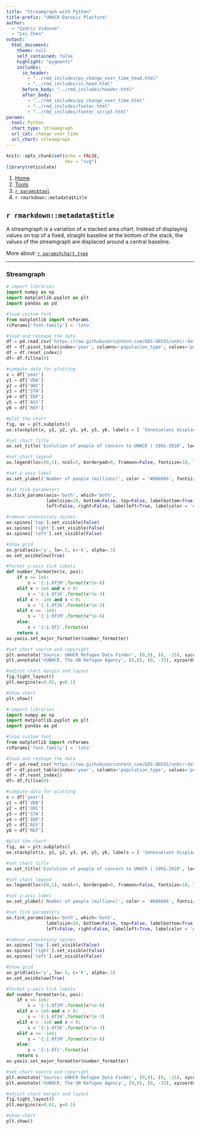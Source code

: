```yaml
---
title: "Streamgraph with Python"
title-prefix: "UNHCR Dataviz Platform"
author:
  - "Cedric Vidonne"
  - "Lei Chen"
output:
  html_document:
    theme: null
    self_contained: false
    highlight: "pygments"
    includes:
      in_header:
        - "../rmd_includes/py_change_over_time_head.html"
        - "../rmd_includes/in_head.html"
      before_body: "../rmd_includes/header.html"
      after_body:
        - "../rmd_includes/py_change_over_time.html"
        - "../rmd_includes/footer.html"
        - "../rmd_includes/footer_script.html"
params:
  tool: Python
  chart_type: Streamgraph
  url_cat: change_over_time
  url_chart: streamgraph
---
```


```r
knitr::opts_chunk$set(echo = FALSE,
                      dev = "svg")
library(reticulate)
```

<main id="tools" class="container py-5">

<!-- Breadcrumb is filled automatically with the text from Title and Tool parameter in YAML --> 
<nav aria-label="breadcrumb">
    <ol class="breadcrumb">
        <li class="breadcrumb-item"><a href="../../">Home</a></li>
        <li class="breadcrumb-item"><a href="../">Tools</a></li>
        <li class="breadcrumb-item"><a href="../`r tolower(params$tool)`/">`r params$tool`</a></li>
        <li class="breadcrumb-item active" aria-current="page">`r rmarkdown::metadata$title`</li>
    </ol>
</nav>

<!-- Intro header --> 
<div class="my-5 text-center">

## `r rmarkdown::metadata$title`

<div class="row justify-content-center">
<div class="col-lg-8">

<!-- Only text to change below, the rest comes from the YAML --> 
A streamgraph is a variation of a stacked area chart. Instead of displaying values on top of a fixed, straight baseline at the bottom of the stack, the values of the streamgraph are displaced around a central baseline.

More about: <a href="../../chart_gallery/`r params$url_cat`.html#`r params$url_chart`">`r params$chart_type`</a>

</div>
</div>
</div>

----

<!-- Beginning of section, should be preceded by hr (----) --> 
<section class="my-5">

### Streamgraph

<div class="row">

<!-- First column for large screen --> 
<div class="col-lg-6">

```python
# import libraries
import numpy as np
import matplotlib.pyplot as plt
import pandas as pd

#load custom font
from matplotlib import rcParams
rcParams['font.family'] = 'lato'

#load and reshape the data
df = pd.read_csv('https://raw.githubusercontent.com/GDS-ODSSS/unhcr-dataviz-platform/master/data/change_over_time/streamgraph.csv')
df = df.pivot_table(index='year', columns='population_type', values='population_number')
df = df.reset_index()
df= df.fillna(0)

#compute data for plotting
x = df['year']
y1 = df['VDA']
y2 = df['OOC']
y3 = df['STA']
y4 = df['IDP']
y5 = df['ASY']
y6 = df['REF']

#plot the chart
fig, ax = plt.subplots()
ax.stackplot(x, y1, y2, y3, y4, y5, y6, labels = [ 'Venezuelans displaced abroad', 'Others of concern', 'Stateless persons', 'IDPs', 'Asylum-seekers', 'Refugees' ], colors = ['#EF4A60', '#999999', '#E1CC0D', '#00B398', '#18375F', '#0072BC'], baseline='weighted_wiggle')

#set chart title
ax.set_title('Evolution of people of concern to UNHCR | 1991-2020', loc='left', fontweight='bold', pad=40, fontsize=14, color='#000000')

#set chart legend
ax.legend(loc=(0,1), ncol=3, borderpad=0, frameon=False, fontsize=10, labelcolor='#333333', columnspacing=1.5, handletextpad=0.4)

#set y-axis label
ax.set_ylabel('Number of people (millions)', color = '#666666', fontsize = 10).set_visible(True)

#set tick parameters 
ax.tick_params(axis='both', which='both', 
               labelsize=10, bottom=False, top=False, labelbottom=True, 
               left=False, right=False, labelleft=True, labelcolor = '#333333')

#remove unnecessary spines 
ax.spines['top'].set_visible(False)
ax.spines['right'].set_visible(False)
ax.spines['left'].set_visible(False)

#show grid
ax.grid(axis='y', lw=.5, c='k', alpha=.3)
ax.set_axisbelow(True)

#format y-axis tick labels
def number_formatter(x, pos):
    if x >= 1e6:
        s = '{:1.0f}M'.format(x*1e-6)
    elif x < 1e6 and x > 0:
        s = '{:1.0f}K'.format(x*1e-3)
    elif x > -1e6 and x < 0:
        s = '{:1.0f}K'.format(x*1e-3)
    elif x <= -1e6:
        s = '{:1.0f}M'.format(x*1e-6)
    else: 
        s = '{:1.0f}'.format(x)
    return s
ax.yaxis.set_major_formatter(number_formatter)

#set chart source and copyright
plt.annotate('Source: UNHCR Refugee Data Finder', (0,0), (0, -25), xycoords='axes fraction', textcoords='offset points', va='top', color = '#666666', fontsize=9)
plt.annotate('©UNHCR, The UN Refugee Agency', (0,0), (0, -35), xycoords='axes fraction', textcoords='offset points', va='top', color = '#666666', fontsize=9)

#adjust chart margin and layout
fig.tight_layout()
plt.margins(x=0.02, y=0.1)

#show chart
plt.show()
```

</div>
<!-- End First column --->

<!-- Second column for large screen --> 
<div class="col-lg-6">



```python
# import libraries
import numpy as np
import matplotlib.pyplot as plt
import pandas as pd

#load custom font
from matplotlib import rcParams
rcParams['font.family'] = 'lato'

#load and reshape the data
df = pd.read_csv('https://raw.githubusercontent.com/GDS-ODSSS/unhcr-dataviz-platform/master/data/change_over_time/streamgraph.csv')
df = df.pivot_table(index='year', columns='population_type', values='population_number')
df = df.reset_index()
df= df.fillna(0)

#compute data for plotting
x = df['year']
y1 = df['VDA']
y2 = df['OOC']
y3 = df['STA']
y4 = df['IDP']
y5 = df['ASY']
y6 = df['REF']

#plot the chart
fig, ax = plt.subplots()
ax.stackplot(x, y1, y2, y3, y4, y5, y6, labels = [ 'Venezuelans displaced abroad', 'Others of concern', 'Stateless persons', 'IDPs', 'Asylum-seekers', 'Refugees' ], colors = ['#EF4A60', '#999999', '#E1CC0D', '#00B398', '#18375F', '#0072BC'], baseline='weighted_wiggle')

#set chart title
ax.set_title('Evolution of people of concern to UNHCR | 1991-2020', loc='left', fontweight='bold', pad=40, fontsize=14, color='#000000')

#set chart legend
ax.legend(loc=(0,1), ncol=3, borderpad=0, frameon=False, fontsize=10, labelcolor='#333333', columnspacing=1.5, handletextpad=0.4)

#set y-axis label
ax.set_ylabel('Number of people (millions)', color = '#666666', fontsize = 10).set_visible(True)

#set tick parameters 
ax.tick_params(axis='both', which='both', 
               labelsize=10, bottom=False, top=False, labelbottom=True, 
               left=False, right=False, labelleft=True, labelcolor = '#333333')

#remove unnecessary spines 
ax.spines['top'].set_visible(False)
ax.spines['right'].set_visible(False)
ax.spines['left'].set_visible(False)

#show grid
ax.grid(axis='y', lw=.5, c='k', alpha=.3)
ax.set_axisbelow(True)

#format y-axis tick labels
def number_formatter(x, pos):
    if x >= 1e6:
        s = '{:1.0f}M'.format(x*1e-6)
    elif x < 1e6 and x > 0:
        s = '{:1.0f}K'.format(x*1e-3)
    elif x > -1e6 and x < 0:
        s = '{:1.0f}K'.format(x*1e-3)
    elif x <= -1e6:
        s = '{:1.0f}M'.format(x*1e-6)
    else: 
        s = '{:1.0f}'.format(x)
    return s
ax.yaxis.set_major_formatter(number_formatter)

#set chart source and copyright
plt.annotate('Source: UNHCR Refugee Data Finder', (0,0), (0, -25), xycoords='axes fraction', textcoords='offset points', va='top', color = '#666666', fontsize=9)
plt.annotate('©UNHCR, The UN Refugee Agency', (0,0), (0, -35), xycoords='axes fraction', textcoords='offset points', va='top', color = '#666666', fontsize=9)

#adjust chart margin and layout
fig.tight_layout()
plt.margins(x=0.02, y=0.1)

#show chart
plt.show()
```


</div>
<!-- End Second column --->

</div>
</section>
<!-- End of section --->


</main>

